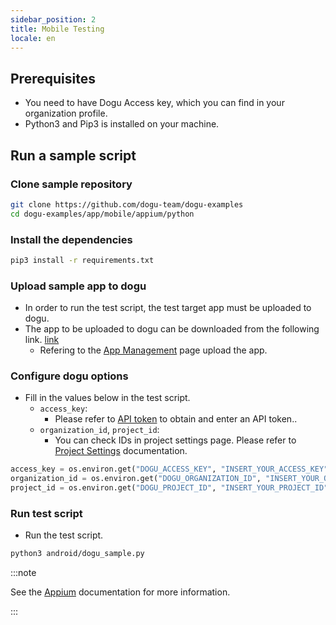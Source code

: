 ```yaml
---
sidebar_position: 2
title: Mobile Testing
locale: en
---
```


## Prerequisites

- You need to have Dogu Access key, which you can find in your organization profile.
- Python3 and Pip3 is installed on your machine.

## Run a sample script

### Clone sample repository

```sh
git clone https://github.com/dogu-team/dogu-examples
cd dogu-examples/app/mobile/appium/python
```

### Install the dependencies

```sh
pip3 install -r requirements.txt
```

### Upload sample app to dogu

- In order to run the test script, the test target app must be uploaded to dogu.
- The app to be uploaded to dogu can be downloaded from the following link. [link](https://github.com/dogu-team/third-party-binaries/releases/download/wikipedia-apps/wikipedia-android.apk)
  - Refering to the [App Management](/management/project/app) page upload the app.

### Configure dogu options

- Fill in the values below in the test script.
  - `access_key`:
    - Please refer to [API token](/management/organization/settings#api-token) to obtain and enter an API token..
  - `organization_id`, `project_id`:
    - You can check IDs in project settings page. Please refer to [Project Settings](/management/project/settings) documentation.

```python
access_key = os.environ.get("DOGU_ACCESS_KEY", "INSERT_YOUR_ACCESS_KEY")
organization_id = os.environ.get("DOGU_ORGANIZATION_ID", "INSERT_YOUR_ORGANIZATION_ID")
project_id = os.environ.get("DOGU_PROJECT_ID", "INSERT_YOUR_PROJECT_ID")
```

### Run test script

- Run the test script.

```sh
python3 android/dogu_sample.py
```

:::note

See the [Appium](/test-automation/mobile/appium) documentation for more information.

:::

